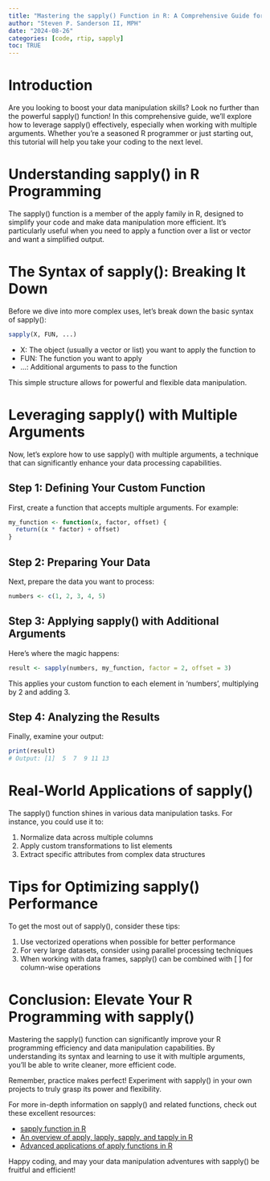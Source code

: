 ```yaml
---
title: "Mastering the sapply() Function in R: A Comprehensive Guide for Data Manipulation"
author: "Steven P. Sanderson II, MPH"
date: "2024-08-26"
categories: [code, rtip, sapply]
toc: TRUE
---
```


# Introduction

Are you looking to boost your data manipulation skills? Look no further than the powerful sapply() function! In this comprehensive guide, we'll explore how to leverage sapply() effectively, especially when working with multiple arguments. Whether you're a seasoned R programmer or just starting out, this tutorial will help you take your coding to the next level.

# Understanding sapply() in R Programming

The sapply() function is a member of the apply family in R, designed to simplify your code and make data manipulation more efficient. It's particularly useful when you need to apply a function over a list or vector and want a simplified output.

# The Syntax of sapply(): Breaking It Down

Before we dive into more complex uses, let's break down the basic syntax of sapply():

```R
sapply(X, FUN, ...)
```

- X: The object (usually a vector or list) you want to apply the function to
- FUN: The function you want to apply
- ...: Additional arguments to pass to the function

This simple structure allows for powerful and flexible data manipulation.

# Leveraging sapply() with Multiple Arguments

Now, let's explore how to use sapply() with multiple arguments, a technique that can significantly enhance your data processing capabilities.

## Step 1: Defining Your Custom Function

First, create a function that accepts multiple arguments. For example:

```R
my_function <- function(x, factor, offset) {
  return((x * factor) + offset)
}
```

## Step 2: Preparing Your Data

Next, prepare the data you want to process:

```R
numbers <- c(1, 2, 3, 4, 5)
```

## Step 3: Applying sapply() with Additional Arguments

Here's where the magic happens:

```R
result <- sapply(numbers, my_function, factor = 2, offset = 3)
```

This applies your custom function to each element in 'numbers', multiplying by 2 and adding 3.

## Step 4: Analyzing the Results

Finally, examine your output:

```R
print(result)
# Output: [1]  5  7  9 11 13
```

# Real-World Applications of sapply()

The sapply() function shines in various data manipulation tasks. For instance, you could use it to:

1. Normalize data across multiple columns
2. Apply custom transformations to list elements
3. Extract specific attributes from complex data structures

# Tips for Optimizing sapply() Performance

To get the most out of sapply(), consider these tips:

1. Use vectorized operations when possible for better performance
2. For very large datasets, consider using parallel processing techniques
3. When working with data frames, sapply() can be combined with [ ] for column-wise operations

# Conclusion: Elevate Your R Programming with sapply()

Mastering the sapply() function can significantly improve your R programming efficiency and data manipulation capabilities. By understanding its syntax and learning to use it with multiple arguments, you'll be able to write cleaner, more efficient code.

Remember, practice makes perfect! Experiment with sapply() in your own projects to truly grasp its power and flexibility.

For more in-depth information on sapply() and related functions, check out these excellent resources:

-   [sapply function in R](https://r-coder.com/sapply-function-r/)
-   [An overview of apply, lapply, sapply, and tapply in R](https://www.statology.org/a-guide-to-apply-lapply-sapply-and-tapply-in-r/)
-   [Advanced applications of apply functions in R](https://www.geeksforgeeks.org/apply-lapply-sapply-and-tapply-in-r/)

Happy coding, and may your data manipulation adventures with sapply() be fruitful and efficient!

```{=html}
<script src="https://giscus.app/client.js"
        data-repo="spsanderson/steveondata"
        data-repo-id="R_kgDOIIxnLw"
        data-category="Comments"
        data-category-id="DIC_kwDOIIxnL84ChTk8"
        data-mapping="url"
        data-strict="0"
        data-reactions-enabled="1"
        data-emit-metadata="0"
        data-input-position="top"
        data-theme="dark"
        data-lang="en"
        data-loading="lazy"
        crossorigin="anonymous"
        async>
</script>
```
